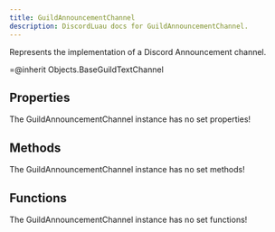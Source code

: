 ```yaml
---
title: GuildAnnouncementChannel
description: DiscordLuau docs for GuildAnnouncementChannel.
---
```

[//]: # (This file was automatically compiled through the Generator luau code under this repository)
[//]: # (if you want to edit the documentation of discord-luau, please write changes)
[//]: # (to the discord-luau repository itself, we extract the comments from discord-luau and translate)
[//]: # (them into markdown files that Nextra can interpret!)

[//]: # (----- DOCUMENT IMPORTS ----- )


[//]: # (----- DOCUMENT DESCRIPTION ----- )

Represents the implementation of a Discord Announcement channel.

=@inherit Objects.BaseGuildTextChannel

[//]: # (----- DOCUMENT PROPERTIES ----- )

## Properties

The GuildAnnouncementChannel instance has no set properties!

[//]: # (----- DOCUMENT METHODS ----- )

## Methods

The GuildAnnouncementChannel instance has no set methods!

[//]: # (----- DOCUMENT FUNCTIONS ----- )

## Functions

The GuildAnnouncementChannel instance has no set functions!

